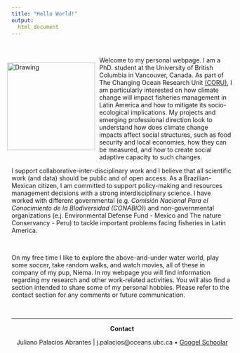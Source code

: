 ```yaml
---
title: "Hello World!"
output:
  html_document
---
```


<br>

<div style= "float:left;position: relative; right: 10px;">
<img src="Images/Home/Me.jpg" alt="Drawing" style="width: 200px;"/>
</div>


Welcome to my personal webpage. I am a PhD. student at the University of British Columbia in Vancouver, Canada. As part of The Changing Ocean Research Unit [(CORU)](http://coru.oceans.ubc.ca/), I am particularly interested on how climate change will impact fisheries management in Latin America and how to mitigate its socio-ecological implications. My projects and emerging professional direction look to understand how does climate change impacts affect social structures, such as food security and local economies, how they can be measured, and how to create social adaptive capacity to such changes.

I support collaborative-inter-disciplinary work and I believe that all scientific work (and data) should be public and of open access. As a Brazilian-Mexican citizen, I am committed to support policy-making and resources management decisions with a strong interdisciplinary science. I have worked with different governmental (e.g. *Comisión Nacional Para el Conocimiento de la BIodiversidad (CONABIO)*) and non-governmental organizations (e.j. Environmental Defense Fund - Mexico and The nature Conservancy - Peru) to tackle important problems facing fisheries in Latin America.

<br>

On my free time I like to explore the above-and-under water world, play some soccer, take random walks, and watch movies, all of these in company of my pup, Niema. In my webpage you will find information regarding my research and other work-related activities. You will also find a section intended to share some of my personal hobbies. Please refer to the contact section for any comments or future communication.

<br>
<hr>
<center>

**Contact**

Juliano Palacios Abrantes | j.palacios@oceans.ubc.ca • [Googel Schoolar](https://scholar.google.ca/citations?user=EZpBcjcAAAAJ&hl=en)

<!-- Global site tag (gtag.js) - Google Analytics -->
<script async src="https://www.googletagmanager.com/gtag/js?id=UA-105699898-4"></script>
<script>
  window.dataLayer = window.dataLayer || [];
  function gtag(){dataLayer.push(arguments);}
  gtag('js', new Date());

  gtag('config', 'UA-105699898-4');
</script>